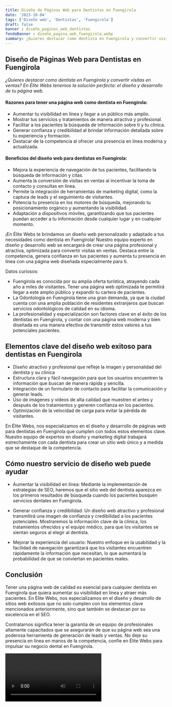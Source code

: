 ```yaml
---
title: Diseño de Páginas Web para Dentistas en Fuengirola
date: '2023-10-04'
tags: ['Diseño web', 'Dentistas', 'Fuengirola']
draft: false
banner : diseño_paginas_web_dentistas
fondoBanner : diseño_pagina_web_fuengirola.webp
summary: ¿Quieres destacar como dentista en Fuengirola y convertir visitas en ventas? En Élite Webs tenemos la solución perfecta el diseño y desarrollo de tu página web. 
---
```


## Diseño de Páginas Web para Dentistas en Fuengirola

*¿Quieres destacar como dentista en Fuengirola y convertir visitas en ventas? En Élite Webs tenemos la solución perfecta: el diseño y desarrollo de tu página web.* 

#### Razones para tener una página web como dentista en Fuengirola:

- Aumentar tu visibilidad en línea y llegar a un público más amplio.
- Mostrar tus servicios y tratamientos de manera atractiva y profesional.
- Facilitar a los pacientes la búsqueda de información sobre ti y tu clínica.
- Generar confianza y credibilidad al brindar información detallada sobre tu experiencia y formación.
- Destacar de la competencia al ofrecer una presencia en línea moderna y actualizada.

#### Beneficios del diseño web para dentistas en Fuengirola:

- Mejora la experiencia de navegación de tus pacientes, facilitando la búsqueda de información y citas.
- Aumenta la conversión de visitas en ventas al incentivar la toma de contacto y consultas en línea.
- Permite la integración de herramientas de marketing digital, como la captura de leads y el seguimiento de visitantes.
- Potencia tu presencia en los motores de búsqueda, mejorando tu posicionamiento orgánico y aumentando la visibilidad.
- Adaptación a dispositivos móviles, garantizando que tus pacientes puedan acceder a tu información desde cualquier lugar y en cualquier momento.

¡En Élite Webs te brindamos un diseño web personalizado y adaptado a tus necesidades como dentista en Fuengirola! Nuestro equipo experto en diseño y desarrollo web se encargará de crear una página profesional y atractiva, optimizada para convertir visitas en ventas. Destaca entre la competencia, genera confianza en tus pacientes y aumenta tu presencia en línea con una página web diseñada especialmente para ti.

Datos curiosos:

- Fuengirola es conocida por su amplia oferta turística, atrayendo cada año a miles de visitantes. Tener una página web optimizada te permitirá llegar a este amplio público y expandir tu cartera de pacientes.
- La Odontología en Fuengirola tiene una gran demanda, ya que la ciudad cuenta con una amplia población de residentes extranjeros que buscan servicios odontológicos de calidad en su idioma.
- La profesionalidad y especialización son factores clave en el éxito de los dentistas en Fuengirola, y contar con una página web moderna y bien diseñada es una manera efectiva de transmitir estos valores a tus potenciales pacientes.

<GifSeo />

<Cta />

## Elementos clave del diseño web exitoso para dentistas en Fuengirola

- Diseño atractivo y profesional que refleje la imagen y personalidad del dentista y su clínica
- Estructura clara y fácil navegación para que los usuarios encuentren la información que buscan de manera rápida y sencilla.
- Integración de un formulario de contacto para facilitar la comunicación y generar leads.
- Uso de imágenes y vídeos de alta calidad que muestren el antes y después de los tratamientos y generen confianza en los pacientes.
- Optimización de la velocidad de carga para evitar la pérdida de visitantes.

En Élite Webs, nos especializamos en el diseño y desarrollo de páginas web para dentistas en Fuengirola que cumplen con todos estos elementos clave. Nuestro equipo de expertos en diseño y marketing digital trabajará estrechamente con cada dentista para crear un sitio web único y a medida que se destaque de la competencia.

## Cómo nuestro servicio de diseño web puede ayudar

- Aumentar la visibilidad en línea: Mediante la implementación de estrategias de SEO, haremos que el sitio web del dentista aparezca en los primeros resultados de búsqueda cuando los pacientes busquen servicios dentales en Fuengirola.

- Generar confianza y credibilidad: Un diseño web atractivo y profesional transmitirá una imagen de confianza y credibilidad a los pacientes potenciales. Mostraremos la información clave de la clínica, los tratamientos ofrecidos y el equipo médico, para que los visitantes se sientan seguros al elegir al dentista.

- Mejorar la experiencia del usuario: Nuestro enfoque en la usabilidad y la facilidad de navegación garantizará que los visitantes encuentren rápidamente la información que necesitan, lo que aumentará la probabilidad de que se conviertan en pacientes reales.

## Conclusión

Tener una página web de calidad es esencial para cualquier dentista en Fuengirola que quiera aumentar su visibilidad en línea y atraer más pacientes. En Élite Webs, nos especializamos en el diseño y desarrollo de sitios web exitosos que no solo cumplen con los elementos clave mencionados anteriormente, sino que también se destacan por su excelencia en el SEO.

Contratarnos significa tener la garantía de un equipo de profesionales altamente capacitados que se asegurarán de que su página web sea una poderosa herramienta de generación de leads y ventas. No deje su presencia en línea en manos de la competencia, confíe en Élite Webs para impulsar su negocio dental en Fuengirola.

<Video />

<CtaBot job='Dentistas' city='Fuengirola'/>

<Gmaps query='Fuengirola+españa+maps' />
